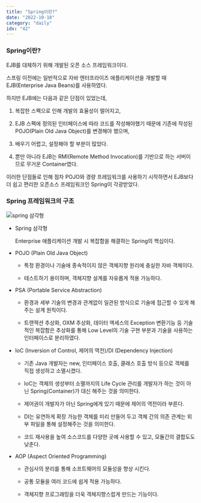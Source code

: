 ```yaml
---
title: "Spring이란?"
date: "2022-10-18"
category: "daily"
idx: "42"
---
```


### Spring이란?

EJB를 대체하기 위해 개발된 오픈 소스 프레임워크이다.

스프링 이전에는 일반적으로 자바 엔터프라이즈 애플리케이션을 개발할 때 EJB(Enterprise Java Beans)를 사용하였다.

하지만 EJB에는 다음과 같은 단점이 있었는데,

1. 복잡한 스펙으로 인해 개발의 효율성이 떨어지고,

2. EJB 스펙에 정의된 인터페이스에 따라 코드를 작성해야했기 때문에 기존에 작성된 POJO(Plain Old Java Object)를 변경해야 했으며,

3. 배우기 어렵고, 설정해야 할 부분이 많았다.

4. 뿐만 아니라 EJB는 RMI(Remote Method Invocation)를 기반으로 하는 서버이므로 무거운 Container였다.

이러한 단점들로 인해 점차 POJO와 경량 프레임워크를 사용하기 시작하면서 EJB보다 더 쉽고 편리한 오픈소스 프레임워크인 Spring이 각광받았다.

### Spring 프레임워크의 구조

![spring 삼각형](./triangle.png)

- Spring 삼각형

  Enterprise 애플리케이션 개발 시 복잡함을 해결하는 Spring의 핵심이다.

- POJO (Plain Old Java Object)

  - 특정 환경이나 기술에 종속적이지 않은 객체지향 원리에 충실한 자바 객체이다.

  - 테스트하기 용이하며, 객체지향 설계를 자유롭게 적용 가능하다.

- PSA (Portable Service Abstraction)

  - 환경과 세부 기술의 변경과 관계없이 일관된 방식으로 기술에 접근할 수 있게 해주는 설계 원칙이다.

  - 트랜잭션 추상화, OXM 추상화, 데이터 액세스의 Exception 변환기능 등 기술적인 복잡함은 추상화를 통해 Low Level의 기술 구현 부분과 기술을 사용하는 인터페이스로 분리하였다.

- IoC (Inversion of Control, 제어의 역전)/DI (Dependency Injection)

  - 기존 Java 개발자는 new, 인터페이스 호출, 클래스 호출 방식 등으로 객체를 직접 생성하고 소멸시켰다.

  - IoC는 객체의 생성부터 소멸까지의 Life Cycle 관리를 개발자가 하는 것이 아닌 Spring(Container)가 대신 해주는 것을 의미한다.

  - 제어권이 개발자가 아닌 Spring에게 있기 때문에 제어의 역전이라 부른다.

  - DI는 유연하게 확장 가능한 객체를 미리 만들어 두고 객체 간의 의존 관계는 외부 파일을 통해 설정해주는 것을 의미한다.

  - 코드 재사용을 높여 소스코드를 다양한 곳에 사용할 수 있고, 모듈간의 결합도도 낮춘다.

- AOP (Aspect Oriented Programming)

  - 관심사의 분리를 통해 소프트웨어의 모듈성을 향상 시킨다.

  - 공통 모듈을 여러 코드에 쉽게 적용 가능하다.

  - 객체지향 프로그래밍을 더욱 객체지향스럽게 만드는 기능이다.
